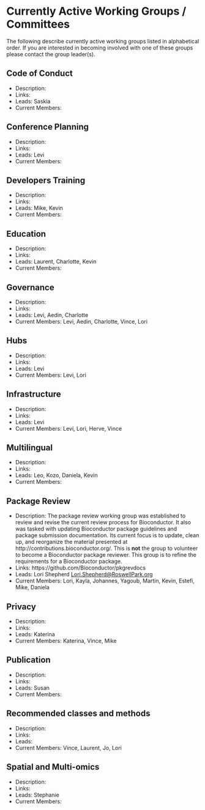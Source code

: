 # Currently Active Working Groups / Committees 

The following describe currently active working groups listed in alphabetical
order. If you are interested in becoming involved with one of these groups
please contact the group leader(s).


## Code of Conduct

- Description:
- Links:
- Leads: Saskia 
- Current Members:

## Conference Planning

- Description:
- Links:
- Leads: Levi 
- Current Members:


## Developers Training

- Description:
- Links:
- Leads: Mike, Kevin
- Current Members:

## Education

- Description:
- Links:
- Leads: Laurent, Charlotte, Kevin
- Current Members:

## Governance

- Description:
- Links:
- Leads: Levi, Aedin, Charlotte
- Current Members: Levi, Aedin, Charlotte, Vince, Lori

## Hubs

- Description:
- Links:
- Leads: Levi
- Current Members: Levi, Lori

## Infrastructure

- Description:
- Links:
- Leads: Levi
- Current Members: Levi, Lori, Herve, Vince

## Multilingual

- Description:
- Links:
- Leads: Leo, Kozo, Daniela, Kevin
- Current Members:

## Package Review

- Description: The package review working group was established to review and
revise the current review process for Bioconductor. It also was tasked with
updating Bioconductor package guidelines and package submission
documentation. Its current focus is to update, clean up, and reorganize the
material presented at http://contributions.bioconductor.org/. This is <b>not</b> the
group to volunteer to become a Bioconductor package reviewer. This group is to
refine the requirements for a Bioconductor package.
- Links: https://github.com/Bioconductor/pkgrevdocs
- Leads: Lori Shepherd <Lori.Shepherd@RoswellPark.org>
- Current Members: Lori, Kayla, Johannes, Yagoub, Martin, Kevin, Estefi, Mike, Daniela

## Privacy

- Description:
- Links:
- Leads: Katerina
- Current Members: Katerina, Vince, Mike

## Publication

- Description:
- Links:
- Leads: Susan
- Current Members:

## Recommended classes and methods

- Description:
- Links:
- Leads: 
- Current Members: Vince, Laurent, Jo, Lori

## Spatial and Multi-omics

- Description:
- Links:
- Leads: Stephanie 
- Current Members: 